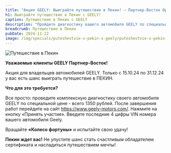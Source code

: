 ```yaml
---
title: "Акция GEELY: Выиграйте путешествие в Пекин! – Партнер-Восток Орск"
h1: Выиграйте путешествие в Пекин с GEELY!
caption: Путешествие в Пекин с GEELY
description: "Пройдите диагностику вашего автомобиля GEELY по специальной цене и участвуйте в розыгрыше путешествия в Пекин. Узнайте подробности на сайте!"
breadcrumb: Путешествие в Пекин
pubDate: 2024-11-22
image: /img/specials/puteshestvie-v-pekin-s-geely/puteshestvie-v-pekin-s-geely.webp
---
```



<picture>
	<source media="(min-width: 942px)" srcset="/img/specials/puteshestvie-v-pekin-s-geely/puteshestvie-v-pekin-s-geely.webp" />
	<source media="(min-width: 320px)" srcset="/img/specials/puteshestvie-v-pekin-s-geely/thumb.webp" />
	<img src="/img/specials/puteshestvie-v-pekin-s-geely/puteshestvie-v-pekin-s-geely.webp" class="w-full mb-10" alt="Путешествие в Пекин" />
</picture>

**Уважаемые клиенты GEELY Партнер-Восток!**

Акция для владельцев автомобилей GEELY. Только с 15.10.24 по 31.12.24 у вас есть шанс выиграть путешествие в ПЕКИН.

**Что для это требуется?**

Все просто: проведите комплексную диагностику своего автомобиля GEELY по специальной цене - всего 1350 рублей. После завершения работ перейдите на сайт https://www.geely-motors.com/. Нажмите на кнопку «Принять участие». Введите последние 4 цифры VIN номера вашего автомобиля Geely. 

Вращайте **«Колесо фортуны»** и испытайте свою удачу!

**Пекин ждет вас!** Не упустите шанс стать счастливым обладателем сертификата и насладиться путешествием мечты!

<SpecialSalonsInfo dataFormName="Узнать подробнее. Путешествие в Пекин с Geely" />
